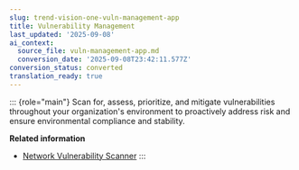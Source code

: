 ```yaml
---
slug: trend-vision-one-vuln-management-app
title: Vulnerability Management
last_updated: '2025-09-08'
ai_context:
  source_file: vuln-management-app.md
  conversion_date: '2025-09-08T23:42:11.577Z'
conversion_status: converted
translation_ready: true
---
```


::: {role="main"}
Scan for, assess, prioritize, and mitigate vulnerabilities throughout your organization's environment to proactively address risk and ensure environmental compliance and stability.

**Related information**

- [Network Vulnerability Scanner](network-vulnerability-scanner.md "Conduct agentless scanning of your network for fast visibility into your organization's network infrastructure and vulnerabilities.")
:::
